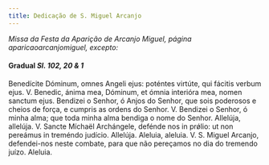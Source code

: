```yaml
---
title: Dedicação de S. Miguel Arcanjo
---
```


<em>
  Missa da Festa da Aparição de Arcanjo Miguel, página aparicaoarcanjomiguel,
  excepto:
</em>

#### Gradual <em>Sl. 102, 20 & 1</em>

<div class="container-fluid">
  <div class="row">
    <span class="text-justify">
      Benedícite Dóminum, omnes Angeli ejus: poténtes virtúte, qui fácitis
      verbum ejus. V. Benedic, ánima mea, Dóminum, et ómnia interióra mea, nomen
      sanctum ejus.
    </span>
<span class="text-justify">
      Bendizei o Senhor, ó Anjos do Senhor, que sois poderosos e cheios de
      força, e cumpris as ordens do Senhor. V. Bendizei o Senhor, ó minha alma;
      que toda minha alma bendiga o nome do Senhor.
    </span>
<span class="text-justify">
      Allelúja, allelúja. V. Sancte Míchaël Archángele, defénde nos in prǿlio:
      ut non pereámus in treméndo judício. Allelúja.
    </span>
<span class="text-justify">
      Aleluia, aleluia. V. S. Miguel Arcanjo, defendei-nos neste combate, para
      que não pereçamos no dia do tremendo juízo. Aleluia.
    </span>
</div>
